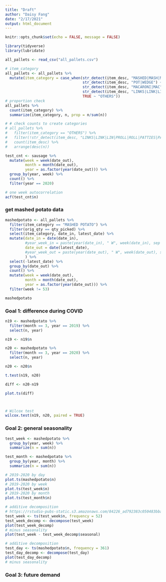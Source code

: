 ```yaml
---
title: "Draft"
author: "Daisy Fang"
date: "2/17/2021"
output: html_document
---
```


```r
knitr::opts_chunk$set(echo = FALSE, message = FALSE)
```

```r
library(tidyverse)
library(lubridate)
```

```r
all_pallets <- read_csv("all_pallets.csv")
```

```r
# item_category
all_pallets <- all_pallets %>% 
  mutate(item_category = case_when(str_detect(item_desc, "MASHED|MASH|MSHD|SR CRM & CHIVE POTAS") ~ "MASHED POTATO",
                                   str_detect(item_desc, "POT|WEDGE") ~ "OTHER POTATO",
                                   str_detect(item_desc, "MACARONI|MAC") ~ "MAC & CHEESE",
                                   str_detect(item_desc, "LINKS|LINK|LIN|PROLL|ROLL|PATTIES|PATTIS|PAT|PTY|PORK SAUS") ~ "SAUSAGE",
                                   TRUE ~ "OTHERS"))
# proportion check
all_pallets %>% 
  count(item_category) %>% 
  summarize(item_category, n, prop = n/sum(n))

# # check counts to create categories
# all_pallets %>% 
#   filter(item_category == "OTHERS") %>% 
#   filter(!str_detect(item_desc, "LINKS|LINK|LIN|PROLL|ROLL|PATTIES|PATTIS|PAT|PTY|PORK SAUS")) %>% 
#   count(item_desc) %>% 
#   arrange(desc(n))
```



```r
test_cnt <- sausage %>% 
  mutate(week = week(date_out),
         month = month(date_out),
         year = as.factor(year(date_out))) %>% 
  group_by(year, week) %>% 
  count() %>% 
  filter(year == 2020)

# one week autocorrelation
acf(test_cnt$n)
```

### get mashed potato data

```r
mashedpotato <- all_pallets %>% 
  filter(item_category == "MASHED POTATO") %>% 
  filter(orig_qty == qty_picked) %>% 
  select(item_category, date_in, latest_date) %>% 
  mutate(date_in = date(date_in),
         #year_week_in = paste(year(date_in), " W", week(date_in), sep = ""),
         date_out = date(latest_date),
         #year_week_out = paste(year(date_out), " W", week(date_out), sep = "")
         ) %>% 
  select(-latest_date) %>% 
  group_by(date_out) %>% 
  count() %>% 
  mutate(week = week(date_out),
         month = month(date_out),
         year = as.factor(year(date_out))) %>% 
  filter(week != 53)

mashedpotato

```


### Goal 1: difference during COVID
```r
n19 <- mashedpotato %>% 
  filter(month == 3, year == 2019) %>% 
  select(n, year)

n19 <- n19$n

n20 <- mashedpotato %>% 
  filter(month == 3, year == 2020) %>% 
  select(n, year)

n20 <- n20$n

t.test(n19, n20)

diff <- n20-n19

plot.ts(diff)



# Wilcox test
wilcox.test(n19, n20, paired = TRUE)

```

### Goal 2: general seasonality
```r
test_week <- mashedpotato %>% 
  group_by(year, week) %>% 
  summarize(n = sum(n))

test_month <- mashedpotato %>% 
  group_by(year, month) %>% 
  summarize(n = sum(n))

# 2019-2020 by day
plot.ts(mashedpotato$n)
# 2019-2020 by week
plot.ts(test_week$n)
# 2019-2020 by month
plot.ts(test_month$n)

# additive decomposition
# https://rstudio-pubs-static.s3.amazonaws.com/84226_ad792383c050483bbae4676bc76a4038.html
test_week <- ts(test_week$n, frequency = 52)
test_week_decomp <- decompose(test_week)
plot(test_week_decomp)
# minus seasonality
plot(test_week - test_week_decomp$seasonal)

# additive decomposition
test_day <- ts(mashedpotato$n, frequency = 361)
test_day_decomp <- decompose(test_day)
plot(test_day_decomp)
# minus seasonality

```

### Goal 3: future demand



